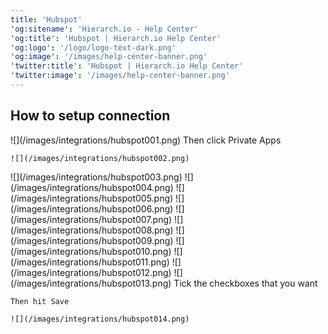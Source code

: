 ```yaml
---
title: 'Hubspot'
'og:sitename': 'Hierarch.io - Help Center'
'og:title': 'Hubspot | Hierarch.io Help Center'
'og:logo': '/logo/logo-text-dark.png'
'og:image': '/images/help-center-banner.png'
'twitter:title': 'Hubspot | Hierarch.io Help Center'
'twitter:image': '/images/help-center-banner.png'
---
```


## How to setup connection

<Steps>
  <Step title="Login to your Hubspot account - https://app.hubspot.com/login/" />

  <Step title="Click the gear icon (Settings) on the upper right corner">
    ![](/images/integrations/hubspot001.png)
  </Step>

  <Step title="Click Integrations dropdown on the sidebar">
    Then click Private Apps

    ![](/images/integrations/hubspot002.png)
  </Step>

  <Step title="Click &#x22;Create a private app&#x22;">
    ![](/images/integrations/hubspot003.png)
  </Step>

  <Step title="Give it a name, then click the Scopes tab">
    ![](/images/integrations/hubspot004.png)
  </Step>

  <Step title="Click the CRM dropdown, then click all checkboxes">
    ![](/images/integrations/hubspot005.png)
  </Step>

  <Step title="Click the Standard dropdown, then click the &#x22;tickets&#x22; checkbox">
    ![](/images/integrations/hubspot006.png)
  </Step>

  <Step title="Then click the Create App button on the upper right corner">
    ![](/images/integrations/hubspot007.png)
  </Step>

  <Step title="Click Copy on the pop-up, hit Close">
    ![](/images/integrations/hubspot008.png)
  </Step>

  <Step title="Then click the Auth tab">
    ![](/images/integrations/hubspot009.png)
  </Step>

  <Step title="Click the &#x22;Copy&#x22; link from the Client secret section">
    ![](/images/integrations/hubspot010.png)
  </Step>

  <Step title="Paste these on the integrations panel Click the Connected to App checkbox">
    ![](/images/integrations/hubspot011.png)
  </Step>

  <Step title="Go back to Hubspot and copy your company ID from the URL">
    ![](/images/integrations/hubspot012.png)
  </Step>

  <Step title="And paste it on the Settings tab for the integrations panel">
    ![](/images/integrations/hubspot013.png)
  </Step>

  <Step title="Go to the Actions tab">
    Tick the checkboxes that you want

    Then hit Save

    ![](/images/integrations/hubspot014.png)
  </Step>
</Steps>

##